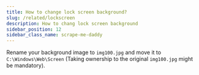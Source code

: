 ```yaml
---
title: How to change lock screen background?
slug: /related/lockscreen
description: How to chang lock screen background
sidebar_position: 12
sidebar_class_name: scrape-me-daddy
---
```


Rename your background image to `img100.jpg` and move it to `C:\Windows\Web\Screen` (Taking ownership to the original `img100.jpg` might be mandatory).